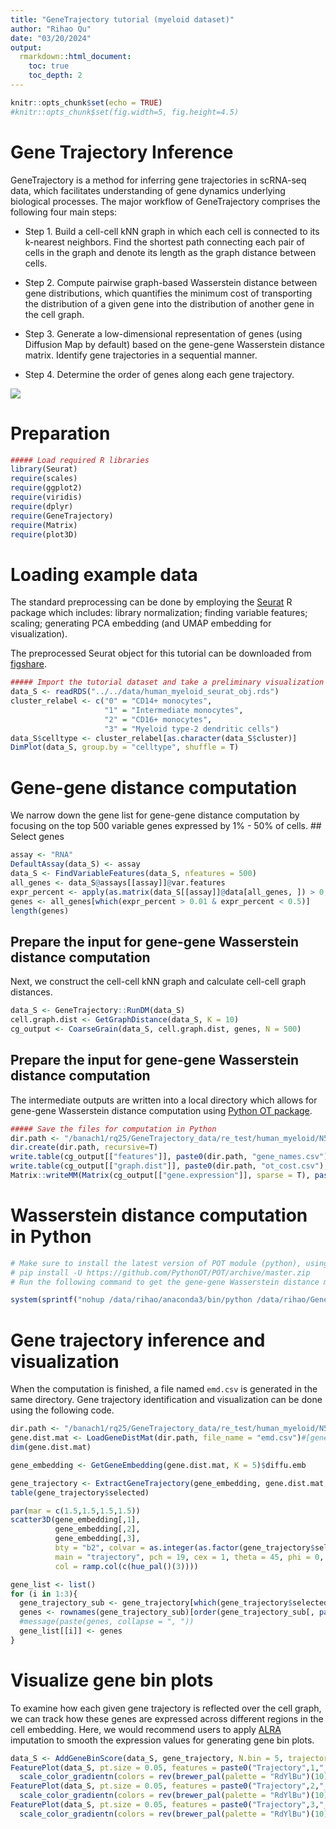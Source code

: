 ```yaml
---
title: "GeneTrajectory tutorial (myeloid dataset)"
author: "Rihao Qu"
date: "03/20/2024"
output: 
  rmarkdown::html_document:
    toc: true
    toc_depth: 2
---
```

  
```r
knitr::opts_chunk$set(echo = TRUE)
#knitr::opts_chunk$set(fig.width=5, fig.height=4.5) 
```

# Gene Trajectory Inference

GeneTrajectory is a method for inferring gene trajectories in scRNA-seq data, which facilitates understanding of gene dynamics underlying biological processes. The major workflow of GeneTrajectory comprises the following four main steps:

* Step 1. Build a cell-cell kNN graph in which each cell is connected to its k-nearest neighbors. Find the shortest path connecting each pair of cells in the graph and denote its length as the graph distance between cells.

* Step 2. Compute pairwise graph-based Wasserstein distance between gene distributions, which quantifies the minimum cost of transporting the distribution of a given gene into the distribution of another gene in the cell graph.

* Step 3. Generate a low-dimensional representation of genes (using Diffusion Map by default) based on the gene-gene Wasserstein distance matrix. Identify gene trajectories in a sequential manner.

* Step 4. Determine the order of genes along each gene trajectory.

![](GT_workflow.png)

# Preparation
```r

##### Load required R libraries
library(Seurat)
require(scales)
require(ggplot2)
require(viridis)
require(dplyr)
require(GeneTrajectory)
require(Matrix)
require(plot3D)
```

# Loading example data
The standard preprocessing can be done by employing the [Seurat](https://satijalab.org/seurat/articles/pbmc3k_tutorial.html) R package which includes: library normalization; finding variable features; scaling; generating PCA embedding (and UMAP embedding for visualization).

The preprocessed Seurat object for this tutorial can be downloaded from [figshare](https://figshare.com/articles/dataset/Processed_Seurat_objects_for_GeneTrajectory_inference_Gene_Trajectory_Inference_for_Single-cell_Data_by_Optimal_Transport_Metrics_/25243225).

```r
##### Import the tutorial dataset and take a preliminary visualization
data_S <- readRDS("../../data/human_myeloid_seurat_obj.rds")
cluster_relabel <- c("0" = "CD14+ monocytes",
                     "1" = "Intermediate monocytes",
                     "2" = "CD16+ monocytes",
                     "3" = "Myeloid type-2 dendritic cells")
data_S$celltype <- cluster_relabel[as.character(data_S$cluster)]
DimPlot(data_S, group.by = "celltype", shuffle = T)
```

################################################
# Gene-gene distance computation
################################################
We narrow down the gene list for gene-gene distance computation by focusing on the top 500 variable genes expressed by 1% - 50% of cells. 
## Select genes
```r
assay <- "RNA"
DefaultAssay(data_S) <- assay
data_S <- FindVariableFeatures(data_S, nfeatures = 500)
all_genes <- data_S@assays[[assay]]@var.features
expr_percent <- apply(as.matrix(data_S[[assay]]@data[all_genes, ]) > 0, 1, sum)/ncol(data_S)
genes <- all_genes[which(expr_percent > 0.01 & expr_percent < 0.5)]
length(genes)
```

## Prepare the input for gene-gene Wasserstein distance computation
Next, we construct the cell-cell kNN graph and calculate cell-cell graph distances.
```r
data_S <- GeneTrajectory::RunDM(data_S)
cell.graph.dist <- GetGraphDistance(data_S, K = 10)
cg_output <- CoarseGrain(data_S, cell.graph.dist, genes, N = 500)
```

## Prepare the input for gene-gene Wasserstein distance computation
The intermediate outputs are written into a local directory which allows for gene-gene Wasserstein distance computation using [Python OT package](https://pythonot.github.io/).

```r
##### Save the files for computation in Python
dir.path <- "/banach1/rq25/GeneTrajectory_data/re_test/human_myeloid/N500/"
dir.create(dir.path, recursive=T)
write.table(cg_output[["features"]], paste0(dir.path, "gene_names.csv"), row.names = F, col.names = F, sep = ",")
write.table(cg_output[["graph.dist"]], paste0(dir.path, "ot_cost.csv"), row.names = F, col.names = F, sep = ",")
Matrix::writeMM(Matrix(cg_output[["gene.expression"]], sparse = T), paste0(dir.path, "gene_expression.mtx"))
```

################################################
# Wasserstein distance computation in Python
################################################
```r
# Make sure to install the latest version of POT module (python), using the following:
# pip install -U https://github.com/PythonOT/POT/archive/master.zip
# Run the following command to get the gene-gene Wasserstein distance matrix

system(sprintf("nohup /data/rihao/anaconda3/bin/python /data/rihao/GeneTrajectory/GeneTrajectory/python/gene_distance_cal_parallel_50000.py %s &", dir.path))
```

################################################
# Gene trajectory inference and visualization
################################################
When the computation is finished, a file named `emd.csv` is generated in the same directory. Gene trajectory identification and visualization can be done using the following code.

```r
dir.path <- "/banach1/rq25/GeneTrajectory_data/re_test/human_myeloid/N500/"
gene.dist.mat <- LoadGeneDistMat(dir.path, file_name = "emd.csv")#[genes, genes]
dim(gene.dist.mat)

gene_embedding <- GetGeneEmbedding(gene.dist.mat, K = 5)$diffu.emb

gene_trajectory <- ExtractGeneTrajectory(gene_embedding, gene.dist.mat, N = 3, t.list = c(4,7,7), K = 5)
table(gene_trajectory$selected)

par(mar = c(1.5,1.5,1.5,1.5))
scatter3D(gene_embedding[,1],
          gene_embedding[,2],
          gene_embedding[,3],
          bty = "b2", colvar = as.integer(as.factor(gene_trajectory$selected))-1,
          main = "trajectory", pch = 19, cex = 1, theta = 45, phi = 0,
          col = ramp.col(c(hue_pal()(3))))

gene_list <- list()
for (i in 1:3){
  gene_trajectory_sub <- gene_trajectory[which(gene_trajectory$selected == paste0("Trajectory-", i)),]
  genes <- rownames(gene_trajectory_sub)[order(gene_trajectory_sub[, paste0("Pseudoorder", i)])]
  #message(paste(genes, collapse = ", "))
  gene_list[[i]] <- genes
}

```


# Visualize gene bin plots
To examine how each given gene trajectory is reflected over the cell graph, we can track how these genes are expressed across different regions in the cell embedding. Here, we would recommend users to apply [ALRA](https://github.com/KlugerLab/ALRA/blob/master/README.md) imputation to smooth the expression values for generating gene bin plots.

```r
data_S <- AddGeneBinScore(data_S, gene_trajectory, N.bin = 5, trajectories = 1:3, assay = "alra", reverse = c(F, F, T))
FeaturePlot(data_S, pt.size = 0.05, features = paste0("Trajectory",1,"_genes", 1:5), ncol = 5, order = T) &
  scale_color_gradientn(colors = rev(brewer_pal(palette = "RdYlBu")(10))) & NoLegend() & NoAxes() & theme(title = element_text(size = 10))
FeaturePlot(data_S, pt.size = 0.05, features = paste0("Trajectory",2,"_genes", 1:5), ncol = 5, order = T) &
  scale_color_gradientn(colors = rev(brewer_pal(palette = "RdYlBu")(10))) & NoLegend() & NoAxes() & theme(title = element_text(size = 10))
FeaturePlot(data_S, pt.size = 0.05, features = paste0("Trajectory",3,"_genes", 1:5), ncol = 5, order = T) &
  scale_color_gradientn(colors = rev(brewer_pal(palette = "RdYlBu")(10))) & NoLegend() & NoAxes() & theme(title = element_text(size = 10))

```



